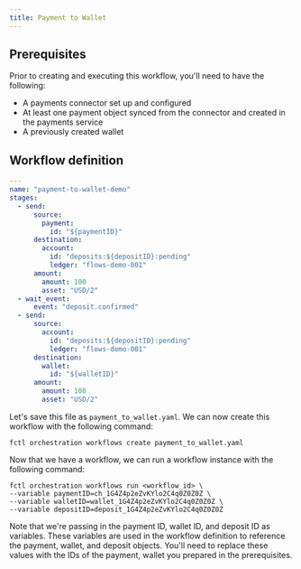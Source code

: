 ```yaml
---
title: Payment to Wallet
---
```


## Prerequisites

Prior to creating and executing this workflow, you'll need to have the following:

* A payments connector set up and configured
* At least one payment object synced from the connector and created in the payments service
* A previously created wallet

## Workflow definition

```yaml
---
name: "payment-to-wallet-demo"
stages:
  - send:
      source:
        payment:
          id: "${paymentID}"
      destination:
        account:
          id: "deposits:${depositID}:pending"
          ledger: "flows-demo-001"
      amount:
        amount: 100
        asset: "USD/2"
  - wait_event:
      event: "deposit.confirmed"
  - send:
      source:
        account:
          id: "deposits:${depositID}:pending"
          ledger: "flows-demo-001"
      destination:
        wallet:
          id: "${walletID}"
      amount:
        amount: 100
        asset: "USD/2"
```

Let's save this file as `payment_to_wallet.yaml`. We can now create this workflow with the following command:

```shell
fctl orchestration workflows create payment_to_wallet.yaml
```

Now that we have a workflow, we can run a workflow instance with the following command:
  
```shell
fctl orchestration workflows run <workflow_id> \
--variable paymentID=ch_1G4Z4p2eZvKYlo2C4q0Z0Z0Z \
--variable walletID=wallet_1G4Z4p2eZvKYlo2C4q0Z0Z0Z \
--variable depositID=deposit_1G4Z4p2eZvKYlo2C4q0Z0Z0Z
```

Note that we're passing in the payment ID, wallet ID, and deposit ID as variables. These variables are used in the workflow definition to reference the payment, wallet, and deposit objects. You'll need to replace these values with the IDs of the payment, wallet you prepared in the prerequisites.